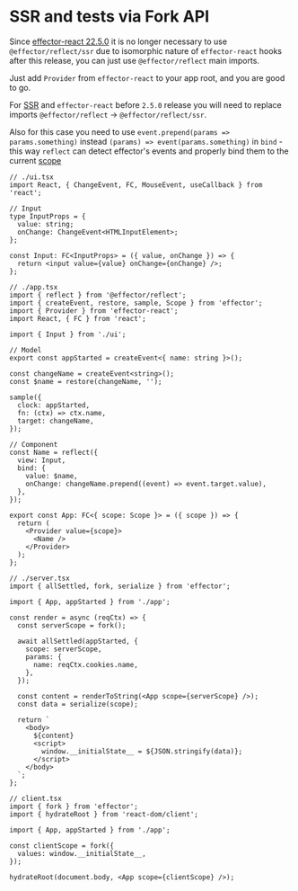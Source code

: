 # SSR and tests via Fork API

Since [effector-react 22.5.0](https://github.com/effector/effector/releases/tag/effector-react%4022.5.0) it is no longer necessary to use `@effector/reflect/ssr` due to isomorphic nature of `effector-react` hooks after this release, you can just use `@effector/reflect` main imports.

Just add `Provider` from `effector-react` to your app root, and you are good to go.

For [SSR](https://effector.dev/docs/api/effector-react/useEvent) and `effector-react` before `2.5.0` release you will need to replace imports `@effector/reflect` -> `@effector/reflect/ssr`.

Also for this case you need to use `event.prepend(params => params.something)` instead `(params) => event(params.something)` in `bind` - this way `reflect` can detect effector's events and properly bind them to the current [scope](https://effector.dev/docs/api/effector/scope)

```tsx
// ./ui.tsx
import React, { ChangeEvent, FC, MouseEvent, useCallback } from 'react';

// Input
type InputProps = {
  value: string;
  onChange: ChangeEvent<HTMLInputElement>;
};

const Input: FC<InputProps> = ({ value, onChange }) => {
  return <input value={value} onChange={onChange} />;
};
```

```tsx
// ./app.tsx
import { reflect } from '@effector/reflect';
import { createEvent, restore, sample, Scope } from 'effector';
import { Provider } from 'effector-react';
import React, { FC } from 'react';

import { Input } from './ui';

// Model
export const appStarted = createEvent<{ name: string }>();

const changeName = createEvent<string>();
const $name = restore(changeName, '');

sample({
  clock: appStarted,
  fn: (ctx) => ctx.name,
  target: changeName,
});

// Component
const Name = reflect({
  view: Input,
  bind: {
    value: $name,
    onChange: changeName.prepend((event) => event.target.value),
  },
});

export const App: FC<{ scope: Scope }> = ({ scope }) => {
  return (
    <Provider value={scope}>
      <Name />
    </Provider>
  );
};
```

```tsx
// ./server.tsx
import { allSettled, fork, serialize } from 'effector';

import { App, appStarted } from './app';

const render = async (reqCtx) => {
  const serverScope = fork();

  await allSettled(appStarted, {
    scope: serverScope,
    params: {
      name: reqCtx.cookies.name,
    },
  });

  const content = renderToString(<App scope={serverScope} />);
  const data = serialize(scope);

  return `
    <body>
      ${content}
      <script>
        window.__initialState__ = ${JSON.stringify(data)};
      </script>
    </body>
  `;
};
```

```tsx
// client.tsx
import { fork } from 'effector';
import { hydrateRoot } from 'react-dom/client';

import { App, appStarted } from './app';

const clientScope = fork({
  values: window.__initialState__,
});

hydrateRoot(document.body, <App scope={clientScope} />);
```
